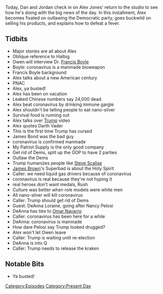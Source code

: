 {{DEFAULTSORT:
    #_EPISODE_0396:February 6, 2020
}}{{Episode
    | title           = February 6, 2020
    | caption         = Listen to this episode on [https://knowledgefight.libsyn.com/knowledge-fight-february-6-2020 Libsyn] [https://open.spotify.com/episode/6RrTzwBSpxt4xAS9Ojs1IE Spotify], Read the [[Transcript/396: February 6, 2020|Unofficial Transcript]]
    | episodeNumber   = 396
    | length          = 02:05:53
    | airDate         = February 7, 2020
    | coverageDate    = February 6, 2020
    | episodeType     = [[:Category:Present Day|Present Day]]
    | appearance      = [[Wolfgang Halbig]], [[Owen Shroyer]], [[Dr Francis Boyle]], [[Steve Scalise]], [[James Brown]], [[Rush Limbaugh]], [[DeAnna Lorraine]], [[Nancy Pelosi]], [[Omar Navarro]]
    | previousEpisode = [[395: Ghosts Of Caucuses Past]]
    | nextEpisode     = [[397: February 7-8, 2020]]
}}

{{Stub}}

Today, Dan and Jordan check in on Alex Jones' return to the studio to see how he's doing with the big news of the day. In this installment, Alex becomes fixated on outlawing the Democratic party, goes buckwild on selling his products, and explains how to defeat a fever.

==Tidbits==

*Major stories are all about Alex
*Oblique reference to Halbig
*Owen will interview Dr. [[Francis Boyle]]
*Boyle: coronavirus is a manmade bioweapon
*Francis Boyle background
*Alex talks about a new American century
*PNAC
*Alex, ya busted!
*Alex has been on vacation
*Leaked Chinese numbers say 24,000 dead
*Alex beat coronavirus by drinking immune gargle
*Alex shouldn't be telling people to eat nano-silver
*Survival food is running out
*Alex talks over [[Donald Trump|Trump]] video
*Alex quotes Darth Vader
*This is the first time Trump has cursed
*James Bond was the bad guy
*coronavirus is confirmed manmade
*My Patriot Supply is the only good company
*Get rid of Dems, split up the GOP to have 2 parties
*Outlaw the Dems
*Trump humanizes people like [[Steve Scalise]]
*[[James Brown]]'s Superbad is about the Holy Spirit
*Caller: we need liquid gas drivers because of coronavirus
*coronavirus is real because they're not hyping it
*real heroes don't want medals, Rush
*Culture was better when role models were white men
*All nano-silver will kill coronavirus
*Caller: Trump should get rid of Dems
*Guest: DeAnna Loraine, going after Nancy Pelosi
*DeAnna has ties to [[Omar Navarro]]
*Caller: coronavirus has been here for a while
*DeAnna: coronavirus is manmade
*How dare Pelosi say Trump looked drugged?
*Alex won't let Owen leave
*Caller: Trump is waiting until re-election
*DeAnna is into Q
*Caller: Trump needs to release the kraken

==Notable Bits==

*Ya busted!

[[Category:Episodes]]
[[Category:Present Day]]
